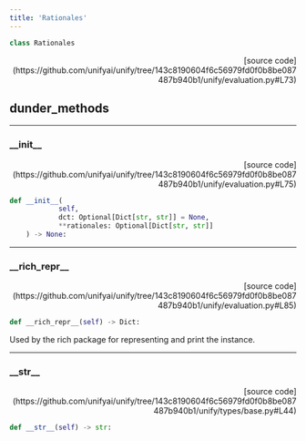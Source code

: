 ```yaml
---
title: 'Rationales'
---
```


```python
class Rationales
```

<p align="right">[source code](https://github.com/unifyai/unify/tree/143c8190604f6c56979fd0f0b8be087487b940b1/unify/evaluation.py#L73)</p>



## dunder_methods

---

### \_\_init\_\_

<p align="right">[source code](https://github.com/unifyai/unify/tree/143c8190604f6c56979fd0f0b8be087487b940b1/unify/evaluation.py#L75)</p>

```python
def __init__(
            self,
            dct: Optional[Dict[str, str]] = None,
            **rationales: Optional[Dict[str, str]]
    ) -> None:
```



---

### \_\_rich\_repr\_\_

<p align="right">[source code](https://github.com/unifyai/unify/tree/143c8190604f6c56979fd0f0b8be087487b940b1/unify/evaluation.py#L85)</p>

```python
def __rich_repr__(self) -> Dict:
```

Used by the rich package for representing and print the instance.

---

### \_\_str\_\_

<p align="right">[source code](https://github.com/unifyai/unify/tree/143c8190604f6c56979fd0f0b8be087487b940b1/unify/types/base.py#L44)</p>

```python
def __str__(self) -> str:
```

